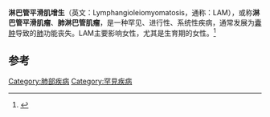 {{Infobox medical condition
 | Name           = 淋巴管平滑肌增生<!--Lymphangioleiomyomatosis-->
 | Image          = Lymphangioleiomyomatosis.jpg
 | Caption        = 图A显示[[肺|肺]]和[[气管|气管]]在人体中的位置。图中图为健康肺组织截面。图B显示LAM疾病患者的肺部，左侧肺呈现[[气胸|气胸]]，图中图显示LAM肺组织截面。
 | DiseasesDB     = 30755
 | ICD10          = {{ICD10|J84.81}}
 | ICD9           = {{ICD9|516.4}}
 | ICDO           = 9174/1
 | OMIM           = 606690
 | eMedicineSubj  = med
 | eMedicineTopic = 1348
 | eMedicine_mult = {{eMedicine2|radio|415}}
 | MeshID         = D018192
}}
{{medical}}'''淋巴管平滑肌增生'''（英文：Lymphangioleiomyomatosis，通称：LAM），或称'''淋巴管平滑肌瘤'''、'''肺淋巴管肌瘤'''，是一种罕见、进行性、系统性疾病，通常发展为[[囊肿|囊肿]]导致的[[肺|肺]]功能丧失。LAM主要影响女性，尤其是生育期的女性。<ref name="McCormack 2008 Chest 507-516">{{cite journal|last1=McCormack FX|first1=FX|title=Lymphangioleiomyomatosis: a clinical update|url=https://archive.org/details/sim_chest_2008-02_133_2/page/507|journal=Chest|date=2008|volume=133|pages=507–516|pmid=18252917|doi=10.1378/chest.07-0898}}</ref>

==参考==
{{reflist}}

{{Cystic diseases|state=collapsed}}

[[Category:肺部疾病|Category:肺部疾病]]
[[Category:罕見疾病|Category:罕見疾病]]